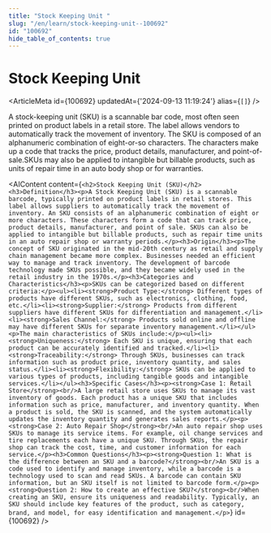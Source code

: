 ```yaml
---
title: "Stock Keeping Unit "
slug: "/en/learn/stock-keeping-unit--100692"
id: "100692"
hide_table_of_contents: true
---
```



# Stock Keeping Unit 

<ArticleMeta id={100692} updatedAt={'2024-09-13 11:19:24'} alias={`[]`} />
<div className='border-solid border-b border-t-0 my-4 border-[var(--ifm-color-gray-300)]' />

A stock-keeping unit (SKU) is a scannable bar code, most often seen printed on product labels in a retail store. The label allows vendors to automatically track the movement of inventory. The SKU is composed of an alphanumeric combination of eight-or-so characters. The characters make up a code that tracks the price, product details, manufacturer, and point-of-sale.SKUs may also be applied to intangible but billable products, such as units of repair time in an auto body shop or for warranties.

<AIContent content={`<h2>Stock Keeping Unit (SKU)</h2><h3>Definition</h3><p>A Stock Keeping Unit (SKU) is a scannable barcode, typically printed on product labels in retail stores. This label allows suppliers to automatically track the movement of inventory. An SKU consists of an alphanumeric combination of eight or more characters. These characters form a code that can track price, product details, manufacturer, and point of sale. SKUs can also be applied to intangible but billable products, such as repair time units in an auto repair shop or warranty periods.</p><h3>Origin</h3><p>The concept of SKU originated in the mid-20th century as retail and supply chain management became more complex. Businesses needed an efficient way to manage and track inventory. The development of barcode technology made SKUs possible, and they became widely used in the retail industry in the 1970s.</p><h3>Categories and Characteristics</h3><p>SKUs can be categorized based on different criteria:</p><ul><li><strong>Product Type:</strong> Different types of products have different SKUs, such as electronics, clothing, food, etc.</li><li><strong>Supplier:</strong> Products from different suppliers have different SKUs for differentiation and management.</li><li><strong>Sales Channel:</strong> Products sold online and offline may have different SKUs for separate inventory management.</li></ul><p>The main characteristics of SKUs include:</p><ul><li><strong>Uniqueness:</strong> Each SKU is unique, ensuring that each product can be accurately identified and tracked.</li><li><strong>Traceability:</strong> Through SKUs, businesses can track information such as product price, inventory quantity, and sales status.</li><li><strong>Flexibility:</strong> SKUs can be applied to various types of products, including tangible goods and intangible services.</li></ul><h3>Specific Cases</h3><p><strong>Case 1: Retail Store</strong><br/>A large retail store uses SKUs to manage its vast inventory of goods. Each product has a unique SKU that includes information such as price, manufacturer, and inventory quantity. When a product is sold, the SKU is scanned, and the system automatically updates the inventory quantity and generates sales reports.</p><p><strong>Case 2: Auto Repair Shop</strong><br/>An auto repair shop uses SKUs to manage its service items. For example, oil change services and tire replacements each have a unique SKU. Through SKUs, the repair shop can track the cost, time, and customer information for each service.</p><h3>Common Questions</h3><p><strong>Question 1: What is the difference between an SKU and a barcode?</strong><br/>An SKU is a code used to identify and manage inventory, while a barcode is a technology used to scan and read SKUs. A barcode can contain SKU information, but an SKU itself is not limited to barcode form.</p><p><strong>Question 2: How to create an effective SKU?</strong><br/>When creating an SKU, ensure its uniqueness and readability. Typically, an SKU should include key features of the product, such as category, brand, and model, for easy identification and management.</p>`} id={100692} />
